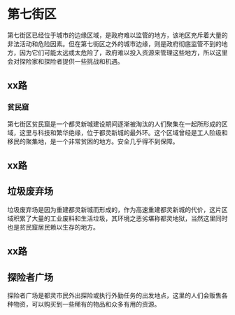 # 第七街区

第七街区已经位于城市的边缘区域，是政府难以监管的地方，该地区充斥着大量的非法活动和危险因素。但在第七街区之外的城市边缘，则是政府彻底监管不到的地方，因为它们可能太远或太危险了，政府难以投入资源来管理这些地方，所以这里会对探险家和探险者提供一些挑战和机遇。


## xx路

### 贫民窟

第七街区贫民窟是一个都灵新城建设期间逐渐被淘汰的人们聚集在一起所形成的区域，这里与科技和繁华绝缘，位于都灵新城的最外环。这个区域曾经是工人阶级和移民的聚集地，是一个非常贫困的地方。安全几乎得不到保障。

## xx路

## 垃圾废弃场

垃圾废弃场是因为重建都灵新城而形成的，作为高速重建都灵新城的代价，这片区域积累了大量的工业废料和生活垃圾，其环境之恶劣堪称都灵地狱，当然这里同时也是贫民窟居民赖以生存的地方。

## xx路

## 探险者广场

探险者广场是都灵市民外出探险或执行外勤任务的出发地点，这里的人们会贩售各种物资，可以购买到一些稀有的物品和众多有用的资源。



